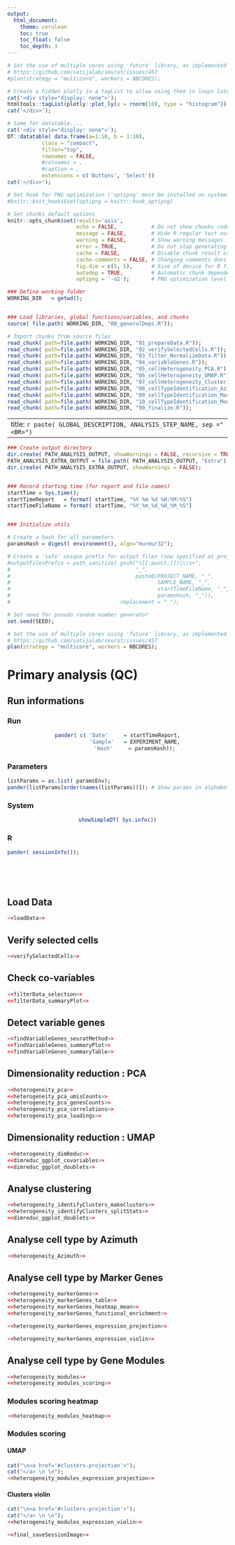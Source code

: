 ```yaml
---
output:
  html_document:
    theme: cerulean
    toc: true
    toc_float: false
    toc_depth: 3
---
```


<!-- Javascript for zooming on figures (adapted from: https://stackoverflow.com/questions/40401680) -->

<!-- Jquery import conflicts with DT::datatable so needs to be commented here -->
<!-- <script src="https://ajax.googleapis.com/ajax/libs/jquery/3.1.1/jquery.min.js"></script> -->

<style>
.zoomDiv {
  display: none;
  position: fixed;
  top: 50%;
  left: 50%;
  z-index: 50;
  transform: translate(-50%, -50%);
  background-color: #FFFFFF;
  box-shadow: 0px 0px 50px #888888;
  width: fit-content;
  max-width: 90%;
  max-height: 90%;
  overflow: auto;
}

.zoomImg {
  width: 100%;
}
</style>

<script type="text/javascript">
  $(document).ready(function() {
    $('body').prepend("<div class=\"zoomDiv\"><img src=\"\" class=\"zoomImg\"></div>");
    // onClick for all img except the zoomed one and link ones (filter)
    // use 'img.zoom' and out.extra='class=\"zoom\"' in chunk to specify manually which chunk images can be zoomed
    $('img:not(.zoomImg)').filter(':not(a *)').click(function() {
      $('.zoomImg').attr('src', $(this).attr('src'));
      $('.zoomDiv').show();
    });
    // onClick function for hiding div
    $('img.zoomImg').click(function() {
      $('.zoomDiv').hide();
    });
  });
</script>

```r
# Set the use of multiple cores using 'future' library, as implemented in Seurat3 when possible
# https://github.com/satijalab/seurat/issues/457
#plan(strategy = "multicore", workers = NBCORES);

# Create a hidden plotly in a tagList to allow using them in loops later
cat('<div style="display: none">');
htmltools::tagList(plotly::plot_ly(x = rnorm(10), type = "histogram"))
cat('</div>');

# Same for datatable....
cat('<div style="display: none">');
DT::datatable( data.frame(a=1:10, b = 1:10),
           class = "compact",
           filter="top",
           rownames = FALSE,
           #colnames = ,
           #caption = ,
           extensions = c('Buttons', 'Select'))
cat('</div>');
```


```r
# Set hook for PNG optimization ('optipng' must be installed on system)
#knitr::knit_hooks$set(optipng = knitr::hook_optipng)

# Set chunks default options
knitr::opts_chunk$set(results='asis',
                      echo = FALSE,           # Do not show chunks code
                      message = FALSE,        # Hide R regular text output in reports
                      warning = FALSE,        # Show warning messages
                      error = TRUE,           # Do not stop generating report on errors
                      cache = FALSE,          # Disable chunk result caching
                      cache.comments = FALSE, # Changing comments does not invalidate cache
                      fig.dim = c(5, 5),      # Size of device for R figures
                      autodep = TRUE,         # Automatic chunk dependencies if cache enabled
                      optipng = '-o2');       # PNG optimization level (2=default, 5=slow, 7=very slow)
```




```r
### Define working folder
WORKING_DIR   = getwd();


### Load libraries, global functions/variables, and chunks
source( file.path( WORKING_DIR, "00_generalDeps.R"));

# Import chunks from source files
read_chunk( path=file.path( WORKING_DIR, "01_prepareData.R"));
read_chunk( path=file.path( WORKING_DIR, "02_verifySelectedCells.R"));
read_chunk( path=file.path( WORKING_DIR, "03_filter_NormalizeData.R"));
read_chunk( path=file.path( WORKING_DIR, "04_variableGenes.R"));
read_chunk( path=file.path( WORKING_DIR, "05_cellHeterogeneity_PCA.R"));
read_chunk( path=file.path( WORKING_DIR, "06_cellHeterogeneity_UMAP.R"));
read_chunk( path=file.path( WORKING_DIR, "07_cellHeterogeneity_Clustering.R"));
read_chunk( path=file.path( WORKING_DIR, "08_cellTypeIdentification_Azimuth.R"));
read_chunk( path=file.path( WORKING_DIR, "09_cellTypeIdentification_MarkerGenes.R"));
read_chunk( path=file.path( WORKING_DIR, "10_cellTypeIdentification_ModuleGenes.R"));
read_chunk( path=file.path( WORKING_DIR, "90_finalize.R"));
```




---
title: `r paste( GLOBAL_DESCRIPTION, ANALYSIS_STEP_NAME, sep ="<BR>")`
---




```r

### Create output directory
dir.create( PATH_ANALYSIS_OUTPUT, showWarnings = FALSE, recursive = TRUE);
PATH_ANALYSIS_EXTRA_OUTPUT = file.path( PATH_ANALYSIS_OUTPUT, "Extra")
dir.create( PATH_ANALYSIS_EXTRA_OUTPUT, showWarnings = FALSE);


### Record starting time (for report and file names)
startTime = Sys.time();
startTimeReport   = format( startTime, "%Y %m %d %H:%M:%S")
startTimeFileName = format( startTime, "%Y_%m_%d_%H_%M_%S")


### Initialize utils

# Create a hash for all parameters
paramsHash = digest( environment(), algo="murmur32");

# Create a 'safe' unique prefix for output files (now specified at project scale in globalParams.R)
#outputFilesPrefix = path_sanitize( gsub("([[:punct:]])|\\s+",
#                                        "_",
#                                        paste0(PROJECT_NAME, "_",
#                                               SAMPLE_NAME, "_",
#                                               startTimeFileName, "_",
#                                               paramsHash, "_")),
#                                   replacement = "_");

# Set seed for pseudo random number generator
set.seed(SEED);

# Set the use of multiple cores using 'future' library, as implemented in Seurat3 when possible
# https://github.com/satijalab/seurat/issues/457
plan(strategy = "multicore", workers = NBCORES);

```




# Primary analysis (QC)




## Run informations {.tabset .tabset-fade}

### Run
<center>
```r
pander( c( 'Date'     = startTimeReport,
           'Sample'   = EXPERIMENT_NAME,
           'Hash'     = paramsHash));
```
</center>

### Parameters
```r
listParams = as.list( paramsEnv);
pander(listParams[order(names(listParams))]); # Show params in alphabetical order
```

### System
<center>
```r
showSimpleDT( Sys.info())
```
</center>

### R
```r
pander( sessionInfo());
```

<!-- Ending the tabset section -->
## {.toc-ignore}
<br /><br />


## Load Data

```r
<<loadData>>
```


## Verify selected cells
```r
<<verifySelectedCells>>

```


## Check co-variables
```r
<<filterData_selection>>
<<filterData_summaryPlot>>
```


## Detect variable genes
```r
<<findVariableGenes_seuratMethod>>
<<findVariableGenes_summaryPlot>>
<<findVariableGenes_summaryTable>>
```


## Dimensionality reduction : PCA
```r
<<heterogeneity_pca>>
<<heterogeneity_pca_umisCounts>>
<<heterogeneity_pca_genesCounts>>
<<heterogeneity_pca_correlations>>
<<heterogeneity_pca_loadings>>
```


## Dimensionality reduction : UMAP
```r
<<heterogeneity_dimReduc>>
<<dimreduc_ggplot_covariables>>
<<dimreduc_ggplot_doublets>>
```

## Analyse clustering {.tabset .tabset-fade}
```r
<<heterogeneity_identifyClusters_makeClusters>>
<<heterogeneity_identifyClusters_splitStats>>
<<dimreduc_ggplot_doublets>>
```


## Analyse cell type by Azimuth
```r
<<heterogeneity_Azimuth>>
```

## Analyse cell type by Marker Genes {.tabset .tabset-fade}
```r
<<heterogeneity_markerGenes>>
<<heterogeneity_markerGenes_table>>
<<heterogeneity_markerGenes_heatmap_mean>>
<<heterogeneity_markerGenes_functional_enrichment>>
```

```r
<<heterogeneity_markerGenes_expression_projection>>
```

```r
<<heterogeneity_markerGenes_expression_violin>>
```

## Analyse cell type by Gene Modules {.tabset .tabset-fade}

```r
<<heterogeneity_modules>>
<<heterogeneity_modules_scoring>>
```

### Modules scoring heatmap

```r
<<heterogeneity_modules_heatmap>>
```

### Modules scoring {.tabset .tabset-fade}

#### UMAP {.tabset .tabset-fade .tabset-pills}
```r
cat("\n<a href='#clusters-projection'>");
cat("</a> \n \n");
<<heterogeneity_modules_expression_projection>>
```

#### Clusters violin {.tabset .tabset-fade}
```r
cat("\n<a href='#clusters-projection'>");
cat("</a> \n \n");
<<heterogeneity_modules_expression_violin>>
```

```r
<<final_saveSessionImage>>
```


